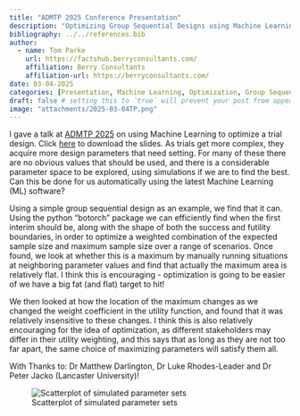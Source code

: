 ```yaml
---
title: "ADMTP 2025 Conference Presentation"
description: "Optimizing Group Sequential Designs using Machine Learning"
bibliography: ../../references.bib
author:
  - name: Tom Parke
    url: https://factshub.berryconsultants.com/
    affiliation: Berry Consultants
    affiliation-url: https://berryconsultants.com/
date: 03-04-2025
categories: [Presentation, Machine Learning, Optimization, Group Sequential Design] # self-defined categories
draft: false # setting this to `true` will prevent your post from appearing on your listing page until you're ready!
image: "attachments/2025-03-04TP.png"
---
```


I gave a talk at [ADMTP 2025](https://admtp.github.io/ADMTP2025/){target="_blank"} on using Machine Learning to optimize a trial design. Click [here](attachments/2025-03-04-SlidesTP.pdf){target="_blank"} to download the slides. As trials get more complex, they acquire more design parameters that need setting. For many of these there are no obvious values that should be used, and there is a considerable parameter space to be explored, using simulations if we are to find the best. Can this be done for us automatically using the latest Machine Learning (ML) software?

Using a simple group sequential design as an example, we find that it can. Using the python “botorch” package we can efficiently find when the first interim should be, along with the shape of both the success and futility boundaries, in order to optimize a weighted combination of the expected sample size and maximum sample size over a range of scenarios. Once found, we look at whether this is a maximum by manually running situations at neighboring parameter values and find that actually the maximum area is relatively flat. I think this is encouraging - optimization is going to be easier of we have a big fat (and flat) target to hit!

We then looked at how the location of the maximum changes as we changed the weight coefficient in the utility function, and found that it was relatively insensitive to these changes. I think this is also relatively encouraging for the idea of optimization, as different stakeholders may differ in their utility weighting, and this says that as long as they are not too far apart, the same choice of maximizing parameters will satisfy them all.

With Thanks to: Dr Matthew Darlington, Dr Luke Rhodes-Leader and Dr Peter Jacko (Lancaster University)!

![Scatterplot of simulated parameter sets](attachments/2025-03-04TP.png){#fig-fig1}